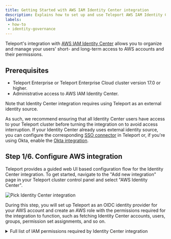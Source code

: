```yaml
---
title: Getting Started with AWS IAM Identity Center integration
description: Explains how to set up and use Teleport AWS IAM Identity Center integration.
labels:
 - how-to
 - identity-governance
---
```


Teleport's integration with [AWS IAM Identity Center](https://aws.amazon.com/iam/identity-center/)
allows you to organize and manage your users' short- and long-term access to AWS
accounts and their permissions.

## Prerequisites

- Teleport Enterprise or Teleport Enterprise Cloud cluster version 17.0 or higher.
- Administrative access to AWS IAM Identity Center.

Note that Identity Center integration requires using Teleport as an external
identity source.

As such, we recommend ensuring that all Identity Center users have access to
your Teleport cluster before turning the integration on to avoid access
interruption. If your Identity Center already uses external identity source,
you can configure the corresponding [SSO connector](../../zero-trust-access/sso/sso.mdx)
in Teleport or, if you're using Okta, enable the
[Okta integration](../okta/okta.mdx).

## Step 1/6. Configure AWS integration

Teleport provides a guided web UI based configuration flow for the Identity
Center integration. To get started, navigate to the "Add new integration" page
in your Teleport cluster control panel and select "AWS Identity Center".

![Pick Identity Center integration](../../../img/identity-center/ic-pick-integration.png)

During this step, you will set up Teleport as an OIDC identity provider for
your AWS account and create an AWS role with the permissions required for the
integration to function, such as fetching Identity Center accounts, users,
groups, permission set assignments, and so on.

<details>
<summary>Full list of IAM permissions required by Identity Center integration</summary>
```
// ListAccounts
organizations:ListAccounts
organizations:ListAccountsForParent

// ListGroupsAndMembers
identitystore:ListUsers
identitystore:ListGroups
identitystore:ListGroupMemberships

// ListPermissionSetsAndAssignments
sso:DescribeInstance
sso:DescribePermissionSet
sso:ListPermissionSets
sso:ListAccountAssignmentsForPrincipal
sso:ListPermissionSetsProvisionedToAccount

// CreateAndDeleteAccountAssignment
sso:CreateAccountAssignment
sso:DescribeAccountAssignmentCreationStatus
sso:DeleteAccountAssignment
sso:DescribeAccountAssignmentDeletionStatus
iam:AttachRolePolicy
iam:CreateRole
iam:GetRole
iam:ListAttachedRolePolicies
iam:ListRolePolicies

// AllowAccountAssignmentOnOwner
iam:GetSAMLProvider

// ListProvisionedRoles
iam:ListRoles
```
</details>

![Configure AWS integration](../../../../../img/identity-center/ic-step1.1.png)

Enter required information such as Identity Center region, ARN and integration
name, and execute the generated command in the Cloud Shell.

After the script has run, fill out the ARN for the role created by the script.

![Run script for AWS integration](../../../../../img/identity-center/ic-step1.2.png)

## Step 2/6. Preview AWS resources

On the next step, you are presented with the list of AWS accounts, groups, and
permission sets that Teleport was able to find in your Identity Center.

![Preview AWS resources](../../../img/identity-center/ic-step2.png)

Pick the default owners that should be assigned to the Access Lists in Teleport.
These resources will be imported into Teleport once the plugin is installed.

## Step 3/6. Configure identity source

<Admonition type="warning">
After this step, Teleport will become your Identity Center's identity provider.

To avoid access interruptions, we recommend making sure that all existing
Identity Center users have access to your Teleport cluster by, for example, using
the same [IdP](../../zero-trust-access/sso/sso.mdx) as your current Identity Center
external identity source.
</Admonition>

Follow the instructions to change your Identity Center's identity source to
Teleport.

![Configure identity source](../../../img/identity-center/ic-step3.png)

## Step 4/6. Enable SCIM

The final step is to enable the SCIM endpoint in your Identity Center to
allow Teleport to push user and group changes.

![Enable SCIM](../../../img/identity-center/ic-step4.png)

Make sure to test SCIM connection after enabling it.

## Step 5/6. Verify the integration

Navigate to the Access Lists view page in your cluster and make sure that all
your Identity Center groups have been imported.

<Admonition type="note">
It may take a few minutes for the initial sync to complete.
</Admonition>

![Access Lists view](../../../img/identity-center/ic-lists.png)

Imported Access Lists should show the same members as their corresponding
Identity Center groups.

## Step 6/6. Connect to AWS

Once the integration is up and running, you will see an application named
`aws-identity-center` among your resources:

![Connect to AWS SSO portal](../../../img/identity-center/ic-app.png)

Clicking the "Log In" button for this app takes you to your Identity Center
SSO start page which you can use to pick a role and connect to your AWS account
as usual.

## Usage scenarios

Let's take a look at some common usage scenarios enabled by the Identity Center
integration.

### Managing Account Assignments with Access Lists

Teleport creates an Access List for each group imported from the Identity Center
instance, with group members becoming Access List members. Default Access List 
owners are configured during the initial integration enrollment flow and can be
adjusted as necessary after the initial sync completes.

Each imported Access List is automatically assigned a role (or a set of roles)
that grant all members of that list access to all of the Account Assignments
assigned to the corresponding AWS Identity Center group during the integration
setup. 

These Teleport-generated roles each represent a single Account Assignment, and
are named using `<permission-set-name>-on-<account-name>-<account-id>` convention
(e.g. `AdministratorAccess-on-MyAccount-012345678`). 

<Admonition type="warning">
These roles are considered system roles, and any edits or updates to them will
be automatically reverted. 
</Admonition>

To give a user permission granted by an already-existing Identity Center synced
Access List, an owner can add that user as a member which makes Teleport to add
the user to its corresponding Identity Center group.

<Admonition type="warning">
Currently all existing Teleport users are synced to Identity Center. Label-based
user filtering will be supported in a later release.
</Admonition>

Removing a member from an Identity Center synced Access List removes them
from the corresponding Identity Center group effectively revoking privileges.

In addition to membership changes, Teleport propagates changes in Access List
grants back to Identity Center as well. For example, imagine an Access List with
the roles `AdminAccess-on-my-account` and `ReadOnlyAccess-on-my-account`. If the
Access List owner removes the `AdminAccess-on-my-account` role from the Access Lists,
that change will be propagated back to AWS and the corresponding Identity Center
group will have its assignments updated to remove the `AdminAccess` Permission 

### Just-in-time Access with Resource Access Requests

Teleport represents the imported AWS accounts as apps in the Teleport Resource
View, with the permission sets available for each account bundled up inside the
app. AWS accounts are treated the same as any other Teleport-managed resource, 
so users can see what AWS permission sets they are allowed to request just by
checking "Show requestable resources" in the resource view. 

Users can then choose the specific Account Assignments they want access to by 
selecting from the Permission Sets available to each AWS Account. Users
can mix Permission Sets from multiple AWS Accounts, and even include other 
Teleport-managed resources if necessary.

![Selecting Identity Center resources](../../../img/identity-center/ic-select-ps.png)

Once the used has selected their desired Account Assignments, the Access Request
submission and review process is the same as for any other Teleport-managed
resource. Assuming the Access Request is approved, Teleport will create the
appropriate AWS Account Assignments in Identity Center to grant the requested
access. These AWS Account Assignments will automatically be deleted when the
Access Request expires.

The user can access their temporary AWS Accounts and Roles from within Teleport
by assuming the Access Request roles. 

![Assumed Role granting Identity Center Account Assignments](../../../img/identity-center/ic-role-assumed.png)

<Admonition type="warning">
The AWS Account Assignments will exist for the lifetime of the Access Request,
regardless of when the user assumes the associated role(s).
</Admonition>

### Just-in-time access with role Access Requests

The Identity Center integration allows Teleport users to submit Access Requests for short-term privilege elevation.

When an Access Request for a role granting Identity Center privileges is
approved, Teleport creates an individual assignment for that user in the
Identity Center. The assignment is deleted when the Access Request expires.

### Long-term access with Access Requests

If a user requests access to Account Assignments that can also be granted via an
existing Access List, Teleport will offer the reviewer the option of *promoting*
the Access Request to long-term access.

![Promoting Access Request](../../../img/identity-center/ic-promote.png)

When an Access Request is promoted to long-term access, the requesting user is
added to the targeted Access List. This membership change is propagated to the
corresponding Identity Center group, and the user is then granted their requested
Account Assignments via group membership.

### Creating custom Identity Center roles

You can craft your own roles that bind Identity Center accounts to permission
sets, for example:

```yaml
kind: role
version: v7
metadata:
  name: aws-dev-access
spec:
  allow:
    account_assignments:
    - account: "<account_id>" # AWS identity center account ID
      # permission set ARN of AdministratorAccess
      permission_set: arn:aws:sso:::permissionSet/ssoins-1234/ps-5678
    - account: "<account_id>"
      # permission set ARN of ReadOnlyAccess
      permission_set: arn:aws:sso:::permissionSet/ssoins-1234/ps-8765 
```

These roles can be assigned to users and Access Lists or requested by users
using Access Requests flow described above.

## FAQ

### Which Access Lists are synced to Identity Center?

Teleport syncs all Access Lists that have AWS account and permission set rules
among their role grants to Identity Center.

### How does it work with nested Access Lists?

Identity Center does not support nested groups. As such, Teleport recursively 
flattens any [nested Access Lists](../access-lists/nested-access-lists.mdx)
into a single Identity Center group containing all members reachable from the 
top-level Access List.

The flattened Identity Center group will be kept updated as members are added to
or removed from nested 

### How do I uninstall the integration?

<Admonition type="warning">
Before fully removing the integration, make sure to remember to change the
identity source in your Identity Center instance.
</Admonition>

Deleting the integration automatically removes all Teleport resources it used to manage its state, including:

- Teleport roles created for AWS Identity Center account assignments.
- Access Lists imported from AWS Identity Center groups.

However, user-created resources remain intact, including:

- Access Lists you created.
- Roles you manually configured for account assignments.

If an Access List grants permissions to a now-deleted integration role, or if a user
has a deleted role assigned directly, you must manually remove those references.

If you decide not to switch to Teleport, you can delete the Identity Center integration in two ways.

You can remove the integration by navigating to your cluster's Integrations
list and deleting both the integration named `AWS IAM Identity Center`. The AWS
OIDC integration that was created during the first enrollment step will be
automatically removed as well once the plugin is uninstalled.

To clean up AWS resources created for the integration, remove the Identity
Provider and its role from your AWS IAM console as well.

## Next steps

- Take a deeper dive into fundamental Teleport concepts used in Identity Center
  integration such as [RBAC](../../admin-guides/access-controls/guides/guides.mdx),
  [JIT Access Requests](../access-requests/access-requests.mdx),
  [Access Lists](../access-lists/access-lists.mdx) 
  and the [Teleport SAML IdP](../../admin-guides/access-controls/idps/idps.mdx).
- Learn how to enable the [Okta integration](../okta/okta.mdx)
  to sync apps, users and groups from Okta in conjunction with Identity Center
  integration.
